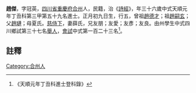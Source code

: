{{明清人物信息框
| 姓名 = 趙傑
| 原名 =
| 圖片名稱= 
| 圖片大小 =
| 圖片說明 = 
| 最高職務 =
| 國家 = 大明 
| 爵位 =
| 籍貫 = [[四川省|四川省]][[重慶府|重慶府]][[合州|合州]]
| 族裔 = 
| 旗籍 = 
| 字號 = 
| 諡號 =
| 出生日期 = 正月初九日
| 出生地點 =
| 逝世日期 = 
| 逝世地點 =
| 墓葬 =
| 配偶 = 薛氏
| 親屬 = 曾祖[[趙德才|趙德才]]，祖[[趙嗣玄|趙嗣玄]]，父[[趙璉|趙璉]]，母夏氏
| 出身 =
* 天順元年丁丑科進士
| 經歷 =
| 著作 =  
*
*
*
}}
'''趙傑'''{{BD|1422年||1481年||}}，字冠英，[[四川省|四川省]][[重慶府|重慶府]][[合州|合州]]人，民籍，治《[[詩經|詩經]]》，年三十六歲中式天順元年丁丑科第三甲第五十九名進士。正月初九日生，行五，曾祖[[趙德才|趙德才]]；祖[[趙嗣玄|趙嗣玄]]；父[[趙璉|趙璉]]；母夏氏。[[慈侍下|慈侍下]]，妻薛氏，兄友朋；友愛；友彥；友良。由州學生中式四川鄉試第三十七名[[舉人|舉人]]，[[會試|會試]]中式第一百二十三名<ref>《天順元年丁丑科進士登科錄》</ref>。
==註釋==
{{reflist}}
{{明朝人物小作品}}
{{天順元年丁丑科殿试金榜}}
[[Category:合州人|Category:合州人]]
